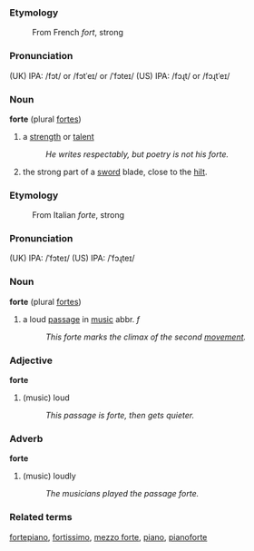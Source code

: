 ===Etymology===
:From French ''fort'', strong

===Pronunciation===
(UK) IPA: /fɔt/ or /fɔtˈeɪ/ or /ˈfɔteɪ/
(US) IPA: /fɔɻt/ or /fɔɻtˈeɪ/

=== Noun ===

'''forte''' (plural [[fortes]])
# a [[strength]] or [[talent]]
#: ''He writes respectably, but poetry is not his forte.''
# the strong part of a [[sword]] blade, close to the [[hilt]]. 

===Etymology===
:From Italian ''forte'', strong

===Pronunciation===
(UK) IPA: /ˈfɔteɪ/
(US) IPA: /ˈfɔɻteɪ/

=== Noun ===

'''forte''' (plural [[fortes]])

# a loud [[passage]] in [[music]] abbr. ''f''
#: ''This forte marks the climax of the second [[movement]].''

=== Adjective ===
'''forte'''
# (music) loud
#: ''This passage is forte, then gets quieter.''

=== Adverb ===
'''forte'''
# (music) loudly
#: ''The musicians played the passage forte.''

=== Related terms ===
[[fortepiano]], [[fortissimo]], [[mezzo forte]], [[piano]], [[pianoforte]]